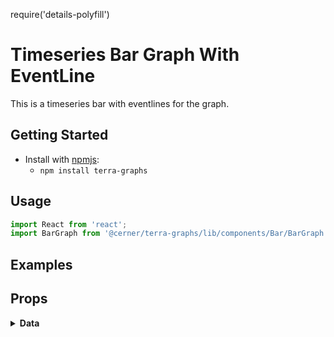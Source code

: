 require('details-polyfill')

# Timeseries Bar Graph With EventLine
This is a timeseries bar with eventlines for the graph.

## Getting Started

- Install with [npmjs](https://www.npmjs.com):
  - `npm install terra-graphs`

## Usage
```jsx
import React from 'react';
import BarGraph from '@cerner/terra-graphs/lib/components/Bar/BarGraph';
```
## Examples
<BarGraph />

## Props
<PropsTable />

<details>
<summary style={{fontSize: 24 }}>
<b>Data</b>
</summary>

### Graph Config object
<GraphConfig />

### Data object
<DataObject />
</details>
